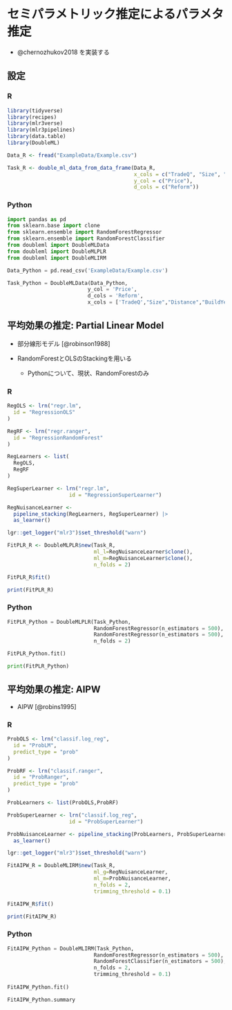 # セミパラメトリック推定によるパラメタ推定 {#sec-CausalMachine}

-   @chernozhukov2018 を実装する

## 設定

::: {.panel-tabset}

### R

```r
library(tidyverse)
library(recipes)
library(mlr3verse)
library(mlr3pipelines)
library(data.table)
library(DoubleML)

Data_R <- fread("ExampleData/Example.csv")

Task_R <- double_ml_data_from_data_frame(Data_R,
                                         x_cols = c("TradeQ", "Size", "BuildYear", "Distance"),
                                         y_col = c("Price"),
                                         d_cols = c("Reform"))
```

### Python

```python
import pandas as pd
from sklearn.base import clone
from sklearn.ensemble import RandomForestRegressor
from sklearn.ensemble import RandomForestClassifier
from doubleml import DoubleMLData
from doubleml import DoubleMLPLR
from doubleml import DoubleMLIRM

Data_Python = pd.read_csv('ExampleData/Example.csv')

Task_Python = DoubleMLData(Data_Python, 
                          y_col = 'Price',
                          d_cols = 'Reform',
                          x_cols = ['TradeQ',"Size","Distance","BuildYear"])
```


:::

## 平均効果の推定: Partial Linear Model

- 部分線形モデル [@robinson1988]

- RandomForestとOLSのStackingを用いる

    - Pythonについて、現状、RandomForestのみ

::: {.panel-tabset}

### R

```r
RegOLS <- lrn("regr.lm",
  id = "RegressionOLS"
)

RegRF <- lrn("regr.ranger",
  id = "RegressionRandomForest"
)

RegLearners <- list(
  RegOLS,
  RegRF
)

RegSuperLearner <- lrn("regr.lm",
                    id = "RegressionSuperLearner")

RegNuisanceLearner <- 
  pipeline_stacking(RegLearners, RegSuperLearner) |> 
  as_learner()

lgr::get_logger("mlr3")$set_threshold("warn")

FitPLR_R <- DoubleMLPLR$new(Task_R,
                            ml_l=RegNuisanceLearner$clone(), 
                            ml_m=RegNuisanceLearner$clone(),
                            n_folds = 2)

FitPLR_R$fit()

print(FitPLR_R)
```

### Python

```python
FitPLR_Python = DoubleMLPLR(Task_Python,
                            RandomForestRegressor(n_estimators = 500),
                            RandomForestRegressor(n_estimators = 500),
                            n_folds = 2)

FitPLR_Python.fit()

print(FitPLR_Python)
```

:::

## 平均効果の推定: AIPW

-   AIPW [@robins1995]

::: {.panel-tabset}

### R

```r
ProbOLS <- lrn("classif.log_reg",
  id = "ProbLM",
  predict_type = "prob"
)

ProbRF <- lrn("classif.ranger",
  id = "ProbRanger",
  predict_type = "prob"
)

ProbLearners <- list(ProbOLS,ProbRF)

ProbSuperLearner <- lrn("classif.log_reg",
                    id = "ProbSuperLearner")

ProbNuisanceLearner <- pipeline_stacking(ProbLearners, ProbSuperLearner) |> 
  as_learner()

lgr::get_logger("mlr3")$set_threshold("warn")

FitAIPW_R = DoubleMLIRM$new(Task_R,
                            ml_g=RegNuisanceLearner, 
                            ml_m=ProbNuisanceLearner,
                            n_folds = 2,
                            trimming_threshold = 0.1)

FitAIPW_R$fit()

print(FitAIPW_R)
```

### Python

```python
FitAIPW_Python = DoubleMLIRM(Task_Python,
                            RandomForestRegressor(n_estimators = 500),
                            RandomForestClassifier(n_estimators = 500),
                            n_folds = 2,
                            trimming_threshold = 0.1)
  
FitAIPW_Python.fit()

FitAIPW_Python.summary
```

:::
